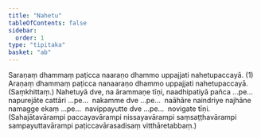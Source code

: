 ```yaml
---
title: "Nahetu"
tableOfContents: false
sidebar:
  order: 1
type: "tipitaka"
basket: "ab"
---
```



<DynamicBreadcrumb />

<Division number="53">

<Paragraph number="173">
Saraṇaṃ dhammaṃ paṭicca naaraṇo dhammo uppajjati nahetupaccayā. (1)
</Paragraph>

<Paragraph number="174">
Araṇaṃ dhammaṃ paṭicca nanaaraṇo dhammo uppajjati nahetupaccayā. (Saṃkhittaṃ.)
</Paragraph>

<Paragraph number="175">
Nahetuyā dve, na ārammaṇe tīṇi, naadhipatiyā pañca …pe…  napurejāte cattāri …pe…  nakamme dve …pe…  naāhāre naindriye najhāne namagge ekaṃ …pe…  navippayutte dve …pe…  novigate tīṇi.
</Paragraph>

<Paragraph number="176">
(Sahajātavārampi paccayavārampi nissayavārampi saṃsaṭṭhavārampi sampayuttavārampi paṭiccavārasadisaṃ vitthāretabbaṃ.)
</Paragraph>
</Division>